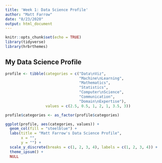 ```yaml
---
title: 'Week 1: Data Science Profile'
author: "Matt Farrow"
date: "8/23/2020"
output: html_document
---
```


```r
knitr::opts_chunk$set(echo = TRUE)
library(tidyverse)
library(hrbrthemes)
```

## My Data Science Profile

```r
profile <- tibble(categories = c("Data\nViz", 
                                 "Machine\nLearning", 
                                 "Mathematics", 
                                 "Statistics", 
                                 "Computer\nScience", 
                                 "Communication", 
                                 "Domain\nExpertise"),
                  values = c(2.5, 0.5, 1, 2, 1, 3.5, 3))

profile$categories <- as_factor(profile$categories)

ggplot(profile, aes(categories, values)) +
  geom_col(fill = "steelblue") +
  labs(title = "Matt Farrow's Data Science Profile",
       x = "",
       y = "") +
  scale_y_discrete(breaks = c(1, 2, 3, 4), labels = c(1, 2, 3, 4)) +
  theme_ipsum() +
  NULL
```

